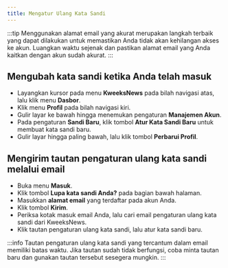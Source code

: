 ```yaml
---
title: Mengatur Ulang Kata Sandi
---
```


:::tip
Menggunakan alamat email yang akurat merupakan langkah terbaik yang dapat
dilakukan untuk memastikan Anda tidak akan kehilangan akses ke akun. Luangkan
waktu sejenak dan pastikan alamat email yang Anda kaitkan dengan akun sudah
akurat.
:::

## Mengubah kata sandi ketika Anda telah masuk

- Layangkan kursor pada menu **KweeksNews** pada bilah navigasi atas, lalu klik menu **Dasbor**.
- Klik menu **Profil** pada bilah navigasi kiri.
- Gulir layar ke bawah hingga menemukan pengaturan **Manajemen Akun**.
- Pada pengaturan **Sandi Baru**, klik tombol **Atur Kata Sandi Baru** untuk membuat kata sandi baru.
- Gulir layar hingga paling bawah, lalu klik tombol **Perbarui Profil**.

## Mengirim tautan pengaturan ulang kata sandi melalui email

- Buka menu **Masuk**.
- Klik tombol **Lupa kata sandi Anda?** pada bagian bawah halaman.
- Masukkan **alamat email** yang terdaftar pada akun Anda.
- Klik tombol **Kirim**.
- Periksa kotak masuk email Anda, lalu cari email pengaturan ulang kata sandi dari KweeksNews.
- Klik tautan pengaturan ulang kata sandi, lalu atur kata sandi baru.

:::info
Tautan pengaturan ulang kata sandi yang tercantum dalam email memiliki batas
waktu. Jika tautan sudah tidak berfungsi, coba minta tautan baru dan gunakan
tautan tersebut sesegera mungkin.
:::
